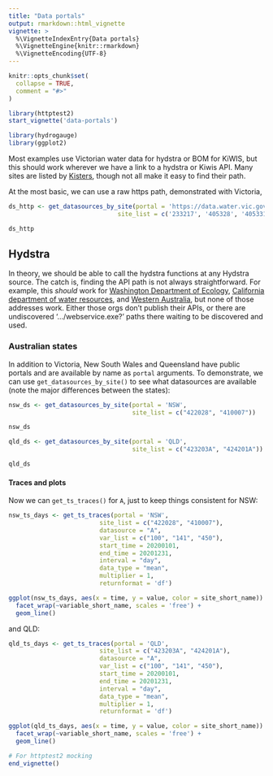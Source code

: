 ```yaml
---
title: "Data portals"
output: rmarkdown::html_vignette
vignette: >
  %\VignetteIndexEntry{Data portals}
  %\VignetteEngine{knitr::rmarkdown}
  %\VignetteEncoding{UTF-8}
---
```


```r
knitr::opts_chunk$set(
  collapse = TRUE,
  comment = "#>"
)
```

```r
library(httptest2)
start_vignette('data-portals')
```


```r
library(hydrogauge)
library(ggplot2)
```

Most examples use Victorian water data for hydstra or BOM for KiWIS, but this should work wherever we have a link to a hydstra or Kiwis API. Many sites are listed by [Kisters](https://resources.kisters.com.au/public/kisters-web-publishing/), though not all make it easy to find their path. 

At the most basic, we can use a raw https path, demonstrated with Victoria,


```r
ds_http <- get_datasources_by_site(portal = 'https://data.water.vic.gov.au/WMIS/cgi/webservice.exe?', 
                              site_list = c('233217', '405328', '405331', '405837'))
```

```r
ds_http
```

## Hydstra

In theory, we should be able to call the hydstra functions at any Hydstra source. The catch is, finding the API path is not always straightforward. For example, this *should* work for [Washington Department of Ecology](https://apps.ecology.wa.gov/continuousflowandwq/), [California department of water resources](https://wdl.water.ca.gov/waterdatalibrary/), and [Western Australia](https://kumina.water.wa.gov.au/waterinformation/telem/stage.cfm), but none of those addresses work. Either those orgs don't publish their APIs, or there are undiscovered '.../webservice.exe?' paths there waiting to be discovered and used.  

### Australian states

In addition to Victoria, New South Wales and Queensland have public portals and are available by name as `portal` arguments. To demonstrate, we can use `get_datasources_by_site()` to see what datasources are available (note the major differences between the states):

```r
nsw_ds <- get_datasources_by_site(portal = 'NSW', 
                                  site_list = c("422028", "410007"))
```

```r
nsw_ds
```

```r
qld_ds <- get_datasources_by_site(portal = 'QLD', 
                                  site_list = c("423203A", "424201A"))
```

```r
qld_ds
```

#### Traces and plots

Now we can `get_ts_traces()` for `A`, just to keep things consistent for NSW:

```r
nsw_ts_days <- get_ts_traces(portal = 'NSW', 
                         site_list = c("422028", "410007"),
                         datasource = "A", 
                         var_list = c("100", "141", "450"),
                         start_time = 20200101,
                         end_time = 20201231,
                         interval = "day",
                         data_type = "mean",
                         multiplier = 1,
                         returnformat = 'df')

```

```r
ggplot(nsw_ts_days, aes(x = time, y = value, color = site_short_name)) + 
  facet_wrap(~variable_short_name, scales = 'free') + 
  geom_line()
```

and QLD:

```r
qld_ts_days <- get_ts_traces(portal = 'QLD', 
                         site_list = c("423203A", "424201A"),
                         datasource = "A", 
                         var_list = c("100", "141", "450"),
                         start_time = 20200101,
                         end_time = 20201231,
                         interval = "day",
                         data_type = "mean",
                         multiplier = 1,
                         returnformat = 'df')

```

```r
ggplot(qld_ts_days, aes(x = time, y = value, color = site_short_name)) + 
  facet_wrap(~variable_short_name, scales = 'free') + 
  geom_line()
```

```r
# For httptest2 mocking
end_vignette()
```
